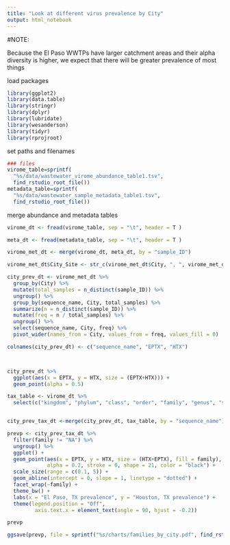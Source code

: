 ```yaml
---
title: "Look at different virus prevalence by City"
output: html_notebook
---
```


#NOTE:

Because the El Paso WWTPs have larger catchment areas and their alpha diversity is higher, we expect that there will be greater prevalence of most things


load packages
```r
library(ggplot2)
library(data.table)
library(stringr)
library(dplyr)
library(lubridate)
library(wesanderson)
library(tidyr)
library(rprojroot)

```

set paths and filenames
```r
### files
virome_table=sprintf(
  "%s/data/wastewater_virome_abundance_table1.tsv", 
  find_rstudio_root_file())
metadata_table=sprintf(
  "%s/data/wastewater_sample_metadata_table1.tsv", 
  find_rstudio_root_file())

```

merge abundance and metadata tables
```r
virome_dt <- fread(virome_table, sep = "\t", header = T )

meta_dt <- fread(metadata_table, sep = "\t", header = T )

virome_met_dt <- merge(virome_dt, meta_dt, by = "sample_ID")

virome_met_dt$City_Site <- str_c(virome_met_dt$City, ", ", virome_met_dt$Site)

```

```r

city_prev_dt <- virome_met_dt %>%
  group_by(City) %>%
  mutate(total_samples = n_distinct(sample_ID)) %>%
  ungroup() %>%
  group_by(sequence_name, City, total_samples) %>%
  summarize(n = n_distinct(sample_ID)) %>%
  mutate(freq = n / total_samples) %>%
  ungroup() %>%
  select(sequence_name, City, freq) %>%
  pivot_wider(names_from = City, values_from = freq, values_fill = 0)

colnames(city_prev_dt) <- c("sequence_name", "EPTX", "HTX")



city_prev_dt %>%
  ggplot(aes(x = EPTX, y = HTX, size = (EPTX+HTX))) +
  geom_point(alpha = 0.5)

tax_table <- virome_dt %>%
  select(c("kingdom", "phylum", "class", "order", "family", "genus", "species", "strain", "sequence_name"))


city_prev_tax_dt <-merge(city_prev_dt, tax_table, by = "sequence_name")
```

```r

prevp <- city_prev_tax_dt %>%
  filter(family != "NA") %>%
  ungroup() %>%
  ggplot() +
  geom_point(aes(x = EPTX, y = HTX, size = (HTX+EPTX), fill = family), 
             alpha = 0.2, stroke = 0, shape = 21, color = "black") +
  scale_size(range = c(0.1, 5)) +
  geom_abline(intercept = 0, slope = 1, linetype = "dotted") +
  facet_wrap(~family) +
  theme_bw() +
  labs(x = "El Paso, TX prevalence", y = "Houston, TX prevalence") +
  theme(legend.position = "Off",
         axis.text.x = element_text(angle = 90, hjust = -0.2))

prevp

ggsave(prevp, file = sprintf("%s/charts/families_by_city.pdf", find_rstudio_root_file()), width = 6.5, height = 6.5)

```










